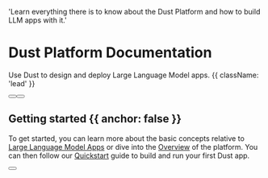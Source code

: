 
  'Learn everything there is to know about the Dust Platform and how to build LLM apps with it.'

# Dust Platform Documentation

Use Dust to design and deploy Large Language Model apps. {{ className: 'lead' }}

<div className="not-prose mb-16 mt-6 flex gap-3">
  <Button href="/introduction" arrow="right" children="Introduction" />
  <Button href="/sdks" variant="outline" children="Quickstart" />
</div>

## Getting started {{ anchor: false }}

To get started, you can learn more about the basic concepts relative to [Large Language Model
Apps](/introduction) or dive into the [Overview](/overview) of the platform. You can then follow our
[Quickstart](#) guide to build and run your first Dust app.

<div className="not-prose">
  <Button
    href="/sdks"
    variant="text"
    arrow="right"
    children="Get your API key"
  />
</div>

<Guides />

<Resources />
